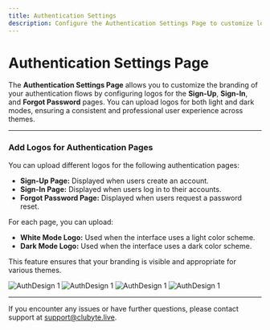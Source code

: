 ```yaml
---
title: Authentication Settings
description: Configure the Authentication Settings Page to customize logos for Sign-Up, Sign-In, and Forgot Password pages for both light and dark modes.
---
```


# Authentication Settings Page

The **Authentication Settings Page** allows you to customize the branding of your authentication flows by configuring logos for the **Sign-Up**, **Sign-In**, and **Forgot Password** pages. You can upload logos for both light and dark modes, ensuring a consistent and professional user experience across themes.

---

### Add Logos for Authentication Pages
You can upload different logos for the following authentication pages:
- **Sign-Up Page:** Displayed when users create an account.
- **Sign-In Page:** Displayed when users log in to their accounts.
- **Forgot Password Page:** Displayed when users request a password reset.

For each page, you can upload:
- **White Mode Logo:** Used when the interface uses a light color scheme.
- **Dark Mode Logo:** Used when the interface uses a dark color scheme.

This feature ensures that your branding is visible and appropriate for various themes.

![AuthDesign 1](/Settings-AuthDesign-1.png)
![AuthDesign 1](/Settings-AuthDesign-2.png)
![AuthDesign 1](/Settings-AuthDesign-3.png)
![AuthDesign 1](/Settings-AuthDesign-4.png)

---
If you encounter any issues or have further questions, please contact support at [support@clubyte.live](mailto:support@clubyte.live).